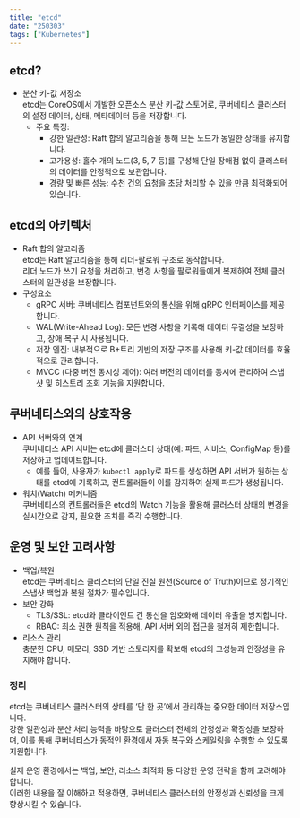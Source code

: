 ```yaml
---
title: "etcd"
date: "250303"
tags: ["Kubernetes"]
---
```


## etcd?

- 분산 키-값 저장소  
  etcd는 CoreOS에서 개발한 오픈소스 분산 키-값 스토어로, 쿠버네티스 클러스터의 설정 데이터, 상태, 메타데이터 등을 저장합니다.
  - 주요 특징:
    - 강한 일관성: Raft 합의 알고리즘을 통해 모든 노드가 동일한 상태를 유지합니다.
    - 고가용성: 홀수 개의 노드(3, 5, 7 등)를 구성해 단일 장애점 없이 클러스터의 데이터를 안정적으로 보관합니다.
    - 경량 및 빠른 성능: 수천 건의 요청을 초당 처리할 수 있을 만큼 최적화되어 있습니다.

## etcd의 아키텍처

- Raft 합의 알고리즘  
  etcd는 Raft 알고리즘을 통해 리더-팔로워 구조로 동작합니다.  
  리더 노드가 쓰기 요청을 처리하고, 변경 사항을 팔로워들에게 복제하여 전체 클러스터의 일관성을 보장합니다.
- 구성요소
  - gRPC 서버: 쿠버네티스 컴포넌트와의 통신을 위해 gRPC 인터페이스를 제공합니다.
  - WAL(Write-Ahead Log): 모든 변경 사항을 기록해 데이터 무결성을 보장하고, 장애 복구 시 사용됩니다.
  - 저장 엔진: 내부적으로 B+트리 기반의 저장 구조를 사용해 키-값 데이터를 효율적으로 관리합니다.
  - MVCC (다중 버전 동시성 제어): 여러 버전의 데이터를 동시에 관리하여 스냅샷 및 히스토리 조회 기능을 지원합니다.

## 쿠버네티스와의 상호작용

- API 서버와의 연계  
  쿠버네티스 API 서버는 etcd에 클러스터 상태(예: 파드, 서비스, ConfigMap 등)를 저장하고 업데이트합니다.
  - 예를 들어, 사용자가 `kubectl apply`로 파드를 생성하면 API 서버가 원하는 상태를 etcd에 기록하고, 컨트롤러들이 이를 감지하여 실제 파드가 생성됩니다.
- 워치(Watch) 메커니즘  
  쿠버네티스의 컨트롤러들은 etcd의 Watch 기능을 활용해 클러스터 상태의 변경을 실시간으로 감지, 필요한 조치를 즉각 수행합니다.

## 운영 및 보안 고려사항

- 백업/복원  
  etcd는 쿠버네티스 클러스터의 단일 진실 원천(Source of Truth)이므로 정기적인 스냅샷 백업과 복원 절차가 필수입니다.
- 보안 강화
  - TLS/SSL: etcd와 클라이언트 간 통신을 암호화해 데이터 유출을 방지합니다.
  - RBAC: 최소 권한 원칙을 적용해, API 서버 외의 접근을 철저히 제한합니다.
- 리소스 관리  
  충분한 CPU, 메모리, SSD 기반 스토리지를 확보해 etcd의 고성능과 안정성을 유지해야 합니다.

### 정리

etcd는 쿠버네티스 클러스터의 상태를 ‘단 한 곳’에서 관리하는 중요한 데이터 저장소입니다.  
강한 일관성과 분산 처리 능력을 바탕으로 클러스터 전체의 안정성과 확장성을 보장하며, 이를 통해 쿠버네티스가 동적인 환경에서 자동 복구와 스케일링을 수행할 수 있도록 지원합니다.

실제 운영 환경에서는 백업, 보안, 리소스 최적화 등 다양한 운영 전략을 함께 고려해야 합니다.  
이러한 내용을 잘 이해하고 적용하면, 쿠버네티스 클러스터의 안정성과 신뢰성을 크게 향상시킬 수 있습니다.
